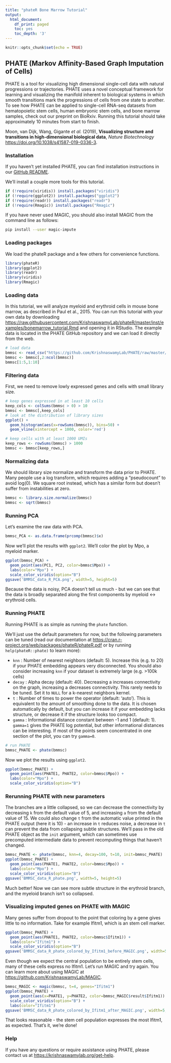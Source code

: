 ```yaml
---
title: "phateR Bone Marrow Tutorial"
output:
  html_document:
    df_print: paged
    toc: yes
    toc_depth: '3'
---
```


<!-- bonemarrow_tutorial.md is generated from bonemarrow_tutorial.Rmd. Please edit that file -->

```r
knitr::opts_chunk$set(echo = TRUE)
```

## PHATE (Markov Affinity-Based Graph Imputation of Cells)

PHATE is a tool for visualizing high dimensional single-cell data with natural progressions or trajectories. PHATE uses a novel conceptual framework for learning and visualizing the manifold inherent to biological systems in which smooth transitions mark the progressions of cells from one state to another. To see how PHATE can be applied to single-cell RNA-seq datasets from hematopoietic stem cells, human embryonic stem cells, and bone marrow samples, check out our preprint on BioRxiv. Running this tutorial should take approximately 10 minutes from start to finish.

Moon, van Dijk, Wang, Gigante *et al.* (2019), **Visualizing structure and transitions in high-dimensional biological data**, *Nature Biotechnology* <https://doi.org/10.1038/s41587-019-0336-3>.


### Installation

If you haven't yet installed PHATE, you can find installation instructions in our [GitHub README](https://github.com/KrishnaswamyLab/phateR/).

We'll install a couple more tools for this tutorial.

```r
if (!require(viridis)) install.packages("viridis")
if (!require(ggplot2)) install.packages("ggplot2")
if (!require(readr)) install.packages("readr")
if (!require(Rmagic)) install.packages("Rmagic")
```

If you have never used MAGIC, you should also install MAGIC from the command line as follows:

```bash
pip install --user magic-impute
```

### Loading packages

We load the phateR package and a few others for convenience functions.

```r
library(phateR)
library(ggplot2)
library(readr)
library(viridis)
library(Rmagic)
```

### Loading data

In this tutorial, we will analyze myeloid and erythroid cells in mouse bone marrow, as described in Paul et al., 2015. You can run this tutorial with your own data by downloading <https://raw.githubusercontent.com/KrishnaswamyLab/phateR/master/inst/examples/bonemarrow_tutorial.Rmd> and opening it in RStudio. The example data is located in the PHATE GitHub repository and we can load it directly from the web. 

```r
# load data
bmmsc <- read_csv("https://github.com/KrishnaswamyLab/PHATE/raw/master/data/BMMC_myeloid.csv.gz")
bmmsc <- bmmsc[,2:ncol(bmmsc)]
bmmsc[1:5,1:10]
```

### Filtering data

First, we need to remove lowly expressed genes and cells with small library size.

```r
# keep genes expressed in at least 10 cells
keep_cols <- colSums(bmmsc > 0) > 10
bmmsc <- bmmsc[,keep_cols]
# look at the distribution of library sizes
ggplot() +
  geom_histogram(aes(x=rowSums(bmmsc)), bins=50) +
  geom_vline(xintercept = 1000, color='red')
```

```r
# keep cells with at least 1000 UMIs
keep_rows <- rowSums(bmmsc) > 1000
bmmsc <- bmmsc[keep_rows,]
```

### Normalizing data

We should library size normalize and transform the data prior to PHATE. Many people use a log transform, which requires adding a "pseudocount" to avoid log(0). We square root instead, which has a similar form but doesn't suffer from instabilities at zero.

```r
bmmsc <- library.size.normalize(bmmsc)
bmmsc <- sqrt(bmmsc)
```

### Running PCA

Let's examine the raw data with PCA.

```r
bmmsc_PCA <- as.data.frame(prcomp(bmmsc)$x)
```

Now we'll plot the results with `ggplot2`. We'll color the plot by Mpo, a myeloid marker.

```r
ggplot(bmmsc_PCA) +
  geom_point(aes(PC1, PC2, color=bmmsc$Mpo)) +
  labs(color="Mpo") +
  scale_color_viridis(option="B")
ggsave('BMMSC_data_R_PCA.png', width=5, height=5)
```

Because the data is noisy, PCA doesn't tell us much - but we can see that the data is broadly separated along the first components by myeloid <-> erythroid cells.

### Running PHATE

Running PHATE is as simple as running the `phate` function.

We'll just use the default parameters for now, but the following parameters can be tuned (read our documentation at <https://cran.r-project.org/web/packages/phateR/phateR.pdf> or by running `help(phateR::phate)` to learn more):

- `knn` : Number of nearest neighbors (default: 5). Increase this (e.g. to 20) if your PHATE embedding appears very disconnected. You should also consider increasing `knn` if your dataset is extremely large (e.g. >100k cells)
- `decay` : Alpha decay (default: 40). Decreasing a increases connectivity on the graph, increasing a decreases connectivity. This rarely needs to be tuned. Set it to `NULL` for a k-nearest neighbors kernel.
- `t` : Number of times to power the operator (default: 'auto'). This is equivalent to the amount of smoothing done to the data. It is chosen automatically by default, but you can increase it if your embedding lacks structure, or decrease it if the structure looks too compact.
- `gamma` : Informational distance constant between -1 and 1 (default: 1). `gamma=1` gives the PHATE log potential, but other informational distances can be interesting. If most of the points seem concentrated in one section of the plot, you can try `gamma=0`.


```r
# run PHATE
bmmsc_PHATE <- phate(bmmsc)
```

Now we plot the results using `ggplot2`.

```r
ggplot(bmmsc_PHATE) +
  geom_point(aes(PHATE1, PHATE2, color=bmmsc$Mpo)) +
  labs(color="Mpo") +
  scale_color_viridis(option="B")
```

### Rerunning PHATE with new parameters

The branches are a little collapsed, so we can decrease the connectivity by decreasing `k` from the default value of 5, and increasing `a` from the default value of 15. We could also change `t` from the automatic value printed in the PHATE output (here it is 10) - an increase in `t` reduces noise, a decrease in `t` can prevent the data from collapsing subtle structures. We'll pass in the old PHATE object as the `init` argument, which can sometimes use precomputed intermediate data to prevent recomputing things that haven't changed.

```r
bmmsc_PHATE <- phate(bmmsc, knn=4, decay=100, t=10, init=bmmsc_PHATE)
ggplot(bmmsc_PHATE) +
  geom_point(aes(PHATE1, PHATE2, color=bmmsc$Mpo)) +
  labs(color="Mpo") +
  scale_color_viridis(option="B")
ggsave('BMMSC_data_R_phate.png', width=5, height=5)
```

Much better! Now we can see more subtle structure in the erythroid branch, and the myeloid branch isn't so collapsed.

### Visualizing imputed genes on PHATE with MAGIC

Many genes suffer from dropout to the point that coloring by a gene gives little to no information. Take for example Ifitm1, which is an stem cell marker.

```r
ggplot(bmmsc_PHATE) +
  geom_point(aes(PHATE1, PHATE2, color=bmmsc$Ifitm1)) +
  labs(color="Ifitm1") +
  scale_color_viridis(option="B")
ggsave('BMMSC_data_R_phate_colored_by_Ifitm1_before_MAGIC.png', width=5, height=5)
```

Even though we expect the central population to be entirely stem cells, many of these cells express no Ifitm1. Let's run MAGIC and try again. You can learn more about using MAGIC at <https://github.com/KrishnaswamyLab/MAGIC>.

```r
bmmsc_MAGIC <- magic(bmmsc, t=4, genes="Ifitm1")
ggplot(bmmsc_PHATE) +
  geom_point(aes(x=PHATE1, y=PHATE2, color=bmmsc_MAGIC$result$Ifitm1)) +
  scale_color_viridis(option="B") +
  labs(color="Ifitm1")
ggsave('BMMSC_data_R_phate_colored_by_Ifitm1_after_MAGIC.png', width=5, height=5)
```

That looks reasonable - the stem cell population expresses the most Ifitm1, as expected. That's it, we're done!

### Help

If you have any questions or require assistance using PHATE, please contact us at <https://krishnaswamylab.org/get-help>.
